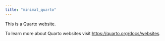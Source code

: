 ```yaml
---
title: "minimal_quarto"
---
```


This is a Quarto website.

To learn more about Quarto websites visit <https://quarto.org/docs/websites>.
